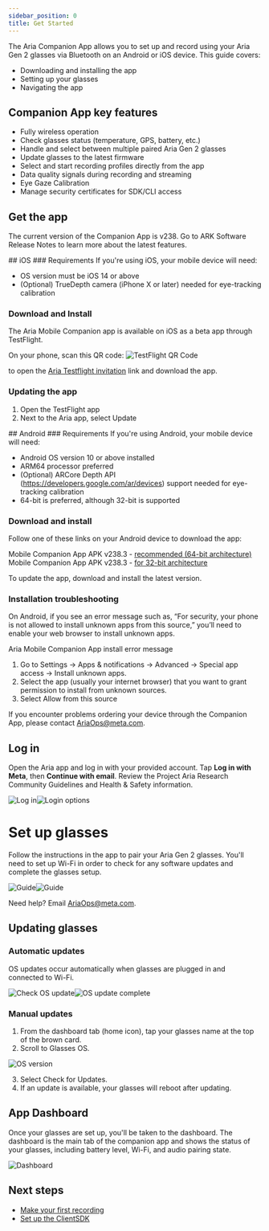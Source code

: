 ```yaml
---
sidebar_position: 0
title: Get Started
---
```



The Aria Companion App allows you to set up and record using your Aria Gen 2 glasses via Bluetooth on an Android or iOS device. This guide covers:

- Downloading and installing the app
- Setting up your glasses
- Navigating the app

## Companion App key features
- Fully wireless operation
- Check glasses status (temperature, GPS, battery, etc.)
- Handle and select between multiple paired Aria Gen 2 glasses
- Update glasses to the latest firmware
- Select and start recording profiles directly from the app
- Data quality signals during recording and streaming
- Eye Gaze Calibration
- Manage security certificates for SDK/CLI access

## Get the app
The current version of the Companion App is v238. Go to ARK Software Release Notes to learn more about the latest features.

<Tabs>
  <TabItem value="ios" label="iOS" default>
    ## iOS
    ### Requirements
    If you're using iOS, your mobile device will need:

- OS version must be iOS 14 or above
- (Optional) TrueDepth camera (iPhone X or later) needed for eye-tracking calibration

### Download and Install
The Aria Mobile Companion app is available on iOS as a beta app through TestFlight.

On your phone, scan this QR code:
![TestFlight QR Code](/img/docs-ark/companion-app/testflight.png)

to open the [Aria Testflight invitation](https://testflight.apple.com/join/G9sm51a8) link and download the app.

### Updating the app

1. Open the TestFlight app
2. Next to the Aria app, select Update
  </TabItem>
  <TabItem value="android" label="Android">
    ## Android
    ### Requirements
    If you're using Android, your mobile device will need:

- Android OS version 10 or above installed
- ARM64 processor preferred
- (Optional) ARCore Depth API (https://developers.google.com/ar/devices) support needed for eye-tracking calibration
- 64-bit is preferred, although 32-bit is supported

### Download and install
Follow one of these links on your Android device to download the app:

Mobile Companion App APK v238.3 - [recommended (64-bit architecture)](https://foreign-service-public-assets.s3.us-west-2.amazonaws.com/apps/android/Aria_v238_ARM64.apk)
Mobile Companion App APK v238.3 - [for 32-bit architecture](https://foreign-service-public-assets.s3.us-west-2.amazonaws.com/apps/android/Aria_v238_ARMV7.apk)

To update the app, download and install the latest version.

### Installation troubleshooting
On Android, if you see an error message such as, “For security, your phone is not allowed to install unknown apps from this source,” you’ll need to enable your web browser to install unknown apps.

Aria Mobile Companion App install error message

1. Go to Settings → Apps & notifications → Advanced → Special app access → Install unknown apps.
2. Select the app (usually your internet browser) that you want to grant permission to install from unknown sources.
3. Select Allow from this source
  </TabItem>
</Tabs>

If you encounter problems ordering your device through the Companion App, please contact AriaOps@meta.com.

## Log in
Open the Aria app and log in with your provided account. Tap **Log in with Meta**, then **Continue with email**. Review the Project Aria Research Community Guidelines and Health & Safety information.

![Log in](/img/docs-ark/companion-app/login1.png)![Login options](/img/docs-ark/companion-app/login2.png)

# Set up glasses
Follow the instructions in the app to pair your Aria Gen 2 glasses. You'll need to set up Wi-Fi in order to check for any software updates and complete the glasses setup.

![Guide](/img/docs-ark/companion-app/guide.png)![Guide](/img/docs-ark/companion-app/pairing.png)

Need help? Email AriaOps@meta.com.

## Updating glasses
### Automatic updates
OS updates occur automatically when glasses are plugged in and connected to Wi-Fi.

![Check OS update](/img/docs-ark/companion-app/ota-check.png)![OS update complete](/img/docs-ark/companion-app/ota-done.png)

### Manual updates
1. From the dashboard tab (home icon), tap your glasses name at the top of the brown card.
2. Scroll to Glasses OS.

![OS version](/img/docs-ark/companion-app/glasses-details.png)

3. Select Check for Updates.
4. If an update is available, your glasses will reboot after updating.

## App Dashboard
Once your glasses are set up, you'll be taken to the dashboard. The dashboard is the main tab of the companion app and shows the status of your glasses, including battery level, Wi-Fi, and audio pairing state.

![Dashboard](/img/docs-ark/companion-app/dashboard.png)

## Next steps
- [Make your first recording](/ark/companion-app/recording)
- [Set up the ClientSDK](/ark/client-sdk/start)
